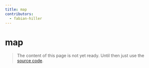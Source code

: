 ```yaml
---
title: map
contributors:
  - fabian-hiller
---
```


# map

> The content of this page is not yet ready. Until then just use the [source code](https://github.com/fabian-hiller/valibot/blob/main/library/src/schemas/map/map.ts).
